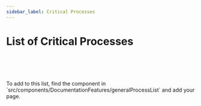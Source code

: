 ```yaml
---
sidebar_label: Critical Processes
---
```




# List of Critical Processes

<GenerateProcessesList />


<br />
<br />
<br />
<br />
To add to this list, find the component in `src/components/DocumentationFeatures/generalProcessList` and add your page.
